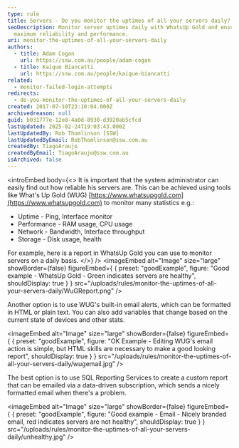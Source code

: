 ```yaml
---
type: rule
title: Servers - Do you monitor the uptimes of all your servers daily?
seoDescription: Monitor server uptimes daily with WhatsUp Gold and ensure
  maximum reliability and performance.
uri: monitor-the-uptimes-of-all-your-servers-daily
authors:
  - title: Adam Cogan
    url: https://ssw.com.au/people/adam-cogan
  - title: Kaique Biancatti
    url: https://ssw.com.au/people/kaique-biancatti
related:
  - monitor-failed-login-attempts
redirects:
  - do-you-monitor-the-uptimes-of-all-your-servers-daily
created: 2017-07-10T23:10:04.000Z
archivedreason: null
guid: b031777e-12e8-4a0d-8930-d3920ab5cfcd
lastUpdated: 2025-02-24T19:03:43.000Z
lastUpdatedBy: Rob Thomlinson [SSW]
lastUpdatedByEmail: RobThomlinson@ssw.com.au
createdBy: TiagoAraujo
createdByEmail: TiagoAraujo@ssw.com.au
isArchived: false
---
```


<introEmbed
  body={<>
It is important that the system administrator can easily find out how reliable his servers are. This can be achieved using tools like What's Up Gold (WUG) [https://www.whatsupgold.com](https://www.whatsupgold.com) to monitor many statistics e.g.:

- Uptime - Ping, Interface monitor
- Performance - RAM usage, CPU usage
- Network - Bandwidth, Interface throughput
- Storage - Disk usage, health

For example, here is a report in WhatsUp Gold you can use to monitor servers on a daily basis.
  </>}
/>
<imageEmbed
  alt="Image"
  size="large"
  showBorder={false}
  figureEmbed={ {
    preset: "goodExample",
    figure: "Good example - WhatsUp Gold - Green indicates servers are healthy",
    shouldDisplay: true
  } }
  src="/uploads/rules/monitor-the-uptimes-of-all-your-servers-daily/WuGReport.png"
/>

Another option is to use WUG's built-in email alerts, which can be formatted in HTML or plain text. You can also add variables that change based on the current state of devices and other stats.

<imageEmbed
  alt="Image"
  size="large"
  showBorder={false}
  figureEmbed={ {
    preset: "goodExample",
    figure: "OK Example - Editing WUG's email action is simple, but HTML skills are necessary to make a good looking report",
    shouldDisplay: true
  } }
  src="/uploads/rules/monitor-the-uptimes-of-all-your-servers-daily/wugemail.jpg"
/>

The best option is to use SQL Reporting Services to create a custom report that can be emailed via a data-driven subscription, which sends a nicely formatted email when there's a problem.

<imageEmbed
  alt="Image"
  size="large"
  showBorder={false}
  figureEmbed={ {
    preset: "goodExample",
    figure: "Good example - Email - Nicely branded email, red indicates servers are not healthy",
    shouldDisplay: true
  } }
  src="/uploads/rules/monitor-the-uptimes-of-all-your-servers-daily/unhealthy.jpg"
/>
